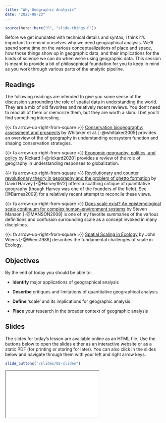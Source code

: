 ```yaml
---
title: "Why Geographic Analysis"
date: "2023-08-23"
---
```


```r
source(here::here("R", "slide-things.R"))

```

Before we get inundated with technical details and syntax, I think it's important to remind ourselves why we need geographical analysis. We'll spend some time on the various conceptualizations of place and space, how those things show up in geographic data, and their implications for the kinds of science we can do when we're using geographic data. This session is meant to provide a bit of philosophical foundation for you to keep in mind as you work through various parts of the analytic pipeline.

## Readings

The following readings are intended to give you some sense of the discussion surrounding the role of spatial data in understanding the world. They are a mix of old favorites and relatively recent reviews. You don't need to read all of them or memorize them, but they are worth a skim. I bet you'll find something interesting.

{{< fa arrow-up-right-from-square >}} [Conservation biogeography: assessment and prospects](https://onlinelibrary.wiley.com/doi/full/10.1111/j.1366-9516.2005.00143.x) by Whitaker et al. [-@whittaker2005] provides an overview of the of geography in understanding ecosystem function and shaping conservation strategies.

{{< fa arrow-up-right-from-square >}} [Economic geography, politics, and policy](https://www.annualreviews.org/doi/abs/10.1146/annurev-polisci-050718-033649) by Rickard [-@rickard2020] provides a review of the role of geography in understanding responses to globalization. 

{{< fa arrow-up-right-from-square >}} [Revolutionary and counter revolutionary theory in geography and the problem of ghetto formation](https://onlinelibrary.wiley.com/doi/epdf/10.1111/j.1467-8330.1972.tb00486.x) by David Harvey [-@Harvey1972] offers a scathing critique of quantitative geography (though Harvey was one of the founders of the field). See [@Barnes2009] for a relatively recent attempt to reconcile these views.

{{< fa arrow-up-right-from-square >}} [Does scale exist? An epistemological scale continuum for complex human–environment systems](https://www.sciencedirect.com/science/article/pii/S0016718506001564) by Steven Manson [-@MANSON2008] is one of my favorite summaries of the various definitions and confusion surrounding scale as a concept invoked in many disciplines.

{{< fa arrow-up-right-from-square >}} [Spatial Scaling in Ecology](https://www.jstor.org/stable/2389612) by John Wiens [-@Wiens1989] describes the fundamental challenges of scale in Ecology.


## Objectives
By the end of today you should be able to:

* **Identify** major applications of geographical analysis

* **Describe** critiques and limitations of quantitative geographical analysis 

* **Define** 'scale' and its implications for geographic analysis

* **Place** your research in the broader context of geographic analysis

## Slides

The slides for today's lesson are available online as an HTML file. Use the buttons below to open the slides either as an interactive website or as a static PDF (for printing or storing for later). You can also click in the slides below and navigate through them with your left and right arrow keys.

```r
slide_buttons("/slides/02-slides")
```

<div>

```{=html}
<iframe class="slide-deck" src="/slides/02-slides.html"></iframe>
```

</div>